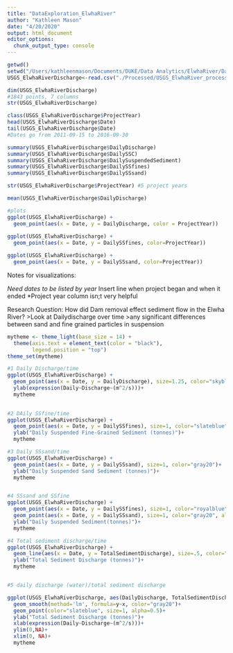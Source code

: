 ```yaml
---
title: "DataExploration_ElwhaRiver"
author: "Kathleen Mason"
date: "4/20/2020"
output: html_document
editor_options: 
  chunk_output_type: console
---
```


```r

getwd()
setwd("/Users/kathleenmason/Documents/DUKE/Data Analytics/ElwhaRiver/DataProject_ElwhaRiver")
USGS_ElwhaRiverDischarge<-read.csv("./Processed/USGS_ElwhaRiver_processed.csv")
```

```r

dim(USGS_ElwhaRiverDischarge)
#1843 points, 7 columns
str(USGS_ElwhaRiverDischarge)

class(USGS_ElwhaRiverDischarge$ProjectYear)
head(USGS_ElwhaRiverDischarge$Date)
tail(USGS_ElwhaRiverDischarge$Date)
#Dates go from 2011-09-15 to 2016-09-30

summary(USGS_ElwhaRiverDischarge$DailyDischarge)
summary(USGS_ElwhaRiverDischarge$DailySSC)
summary(USGS_ElwhaRiverDischarge$DailySuspendedSediment)
summary(USGS_ElwhaRiverDischarge$DailySSfines)
summary(USGS_ElwhaRiverDischarge$DailySSsand)

str(USGS_ElwhaRiverDischarge$ProjectYear) #5 project years

mean(USGS_ElwhaRiverDischarge$DailyDischarge)

#plots
ggplot(USGS_ElwhaRiverDischarge) +
  geom_point(aes(x = Date, y = DailyDischarge, color = ProjectYear))
  
ggplot(USGS_ElwhaRiverDischarge) +
  geom_point(aes(x = Date, y = DailySSfines, color=ProjectYear))

ggplot(USGS_ElwhaRiverDischarge) +
  geom_point(aes(x = Date, y = DailySSsand, color=ProjectYear))
```

Notes for visualizations:

*Need dates to be listed by year
*Insert line when project began and when it ended
*Project year column isn;t very helpful


Research Question:
How did Dam removal effect sediment flow in the Elwha River?
>Look at Dailydischarge over time
>any significant differences between sand and fine grained particles in suspension

```r

mytheme <- theme_light(base_size = 14) +
  theme(axis.text = element_text(color = "black"), 
        legend.position = "top")
theme_set(mytheme)

#1 Daily Discharge/time
ggplot(USGS_ElwhaRiverDischarge) +
  geom_point(aes(x = Date, y = DailyDischarge), size=1.25, color="skyblue4")+
  ylab(expression(Daily~Discharge~(m^2/s)))+
  mytheme
  

#2 DAily SSfine/time
ggplot(USGS_ElwhaRiverDischarge) +
  geom_point(aes(x = Date, y = DailySSfines), size=1, color="slateblue")+
  ylab("Daily Suspended Fine-Grained Sediment (tonnes)")+
  mytheme

#3 Daily SSsand/time
ggplot(USGS_ElwhaRiverDischarge) +
  geom_point(aes(x = Date, y = DailySSsand), size=1, color="gray20")+
  ylab("Daily Suspended Sand Sediment (tonnes)")+
  mytheme


#4 SSsand and SSfine
ggplot(USGS_ElwhaRiverDischarge) +
  geom_point(aes(x = Date, y = DailySSfines), size=1, color="royalblue", alpha=0.25)+
  geom_point(aes(x = Date, y = DailySSsand), size=1, color="gray20", alpha=0.25)+
  ylab("Daily Suspended Sediment(tonnes)")+
  mytheme

#4 Total sediment discharge/time
ggplot(USGS_ElwhaRiverDischarge) +
  geom_line(aes(x = Date, y = TotalSedimentDischarge), size=.5, color="royalblue")+
  ylab("Total Sediment Discharge (tonnes)")+
  mytheme


#5 daily discharge (water)/total sediment discharge

ggplot(USGS_ElwhaRiverDischarge, aes(DailyDischarge, TotalSedimentDischarge)) +
  geom_smooth(method='lm', formula=y~x, color="gray20")+
  geom_point(color="slateblue", size=1, alpha=0.5)+
  ylab("Total Sediment Discharge (tonnes)")+
  xlab(expression(Daily~Discharge~(m^2/s)))+
  ylim(0,NA)+
  xlim(0, NA)+
  mytheme


```


